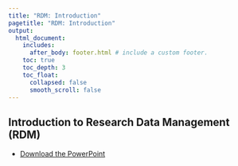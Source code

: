 ```yaml
---
title: "RDM: Introduction"
pagetitle: "RDM: Introduction"
output:
  html_document:
    includes:
      after_body: footer.html # include a custom footer.
    toc: true
    toc_depth: 3
    toc_float:
      collapsed: false
      smooth_scroll: false
---
```


## Introduction to Research Data Management (RDM)

* [Download the PowerPoint](files/Block1-1_Intro-RDM.pptx)

<object class = "pdf" data = "files/Block1-1_Intro-RDM.pdf"></object>